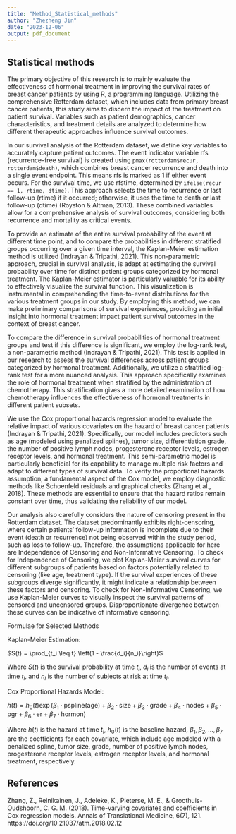 ```yaml
---
title: "Method_Statistical_methods"
author: "Zhezheng Jin"
date: "2023-12-06"
output: pdf_document
---
```



## Statistical methods

The primary objective of this research is to mainly evaluate the effectiveness of hormonal treatment in improving the survival rates of breast cancer patients by using R, a programming language. Utilizing the comprehensive Rotterdam dataset, which includes data from primary breast cancer patients, this study aims to discern the impact of the treatment on patient survival. Variables such as patient demographics, cancer characteristics, and treatment details are analyzed to determine how different therapeutic approaches influence survival outcomes.

In our survival analysis of the Rotterdam dataset, we define key variables to accurately capture patient outcomes. The event indicator variable rfs (recurrence-free survival) is created using `pmax(rotterdam$recur, rotterdam$death)`, which combines breast cancer recurrence and death into a single event endpoint. This means rfs is marked as 1 if either event occurs. For the survival time, we use rfstime, determined by `ifelse(recur == 1, rtime, dtime)`. This approach selects the time to recurrence or last follow-up (rtime) if it occurred; otherwise, it uses the time to death or last follow-up (dtime) (Royston & Altman, 2013). These combined variables allow for a comprehensive analysis of survival outcomes, considering both recurrence and mortality as critical events.

To provide an estimate of the entire survival probability of the event at different time point, and to compare the probabilities in different stratified groups occurring over a given time interval, the Kaplan-Meier estimation method is utilized (Indrayan & Tripathi, 2021). This non-parametric approach, crucial in survival analysis, is adapt at estimating the survival probability over time for distinct patient groups categorized by hormonal treatment. The Kaplan-Meier estimator is particularly valuable for its ability to effectively visualize the survival function. This visualization is instrumental in comprehending the time-to-event distributions for the various treatment groups in our study. By employing this method, we can make preliminary comparisons of survival experiences, providing an initial insight into  hormonal treatment impact patient survival outcomes in the context of breast cancer.

To compare the difference in survival probabilities of hormonal treatment groups and test if this difference is significant, we employ the log-rank test, a non-parametric method (Indrayan & Tripathi, 2021). This test is applied in our research to assess the survival differences across patient groups categorized by hormonal treatment. Additionally, we utilize a stratified log-rank test for a more nuanced analysis. This approach specifically examines the role of hormonal treatment when stratified by the administration of chemotherapy. This stratification gives a more detailed examination of how chemotherapy influences the effectiveness of hormonal treatments in different patient subsets.

We use the Cox proportional hazards regression model to evaluate the relative impact of various covariates on the hazard of breast cancer patients (Indrayan & Tripathi, 2021). Specifically, our model includes predictors such as age (modeled using penalized splines), tumor size, differentiation grade, the number of positive lymph nodes, progesterone receptor levels, estrogen receptor levels, and hormonal treatment. This semi-parametric model is particularly beneficial for its capability to manage multiple risk factors and adapt to different types of survival data. To verify the proportional hazards assumption, a fundamental aspect of the Cox model, we employ diagnostic methods like Schoenfeld residuals and graphical checks (Zhang et al., 2018). These methods are essential to ensure that the hazard ratios remain constant over time, thus validating the reliability of our model.

Our analysis also carefully considers the nature of censoring present in the Rotterdam dataset. The dataset predominantly exhibits right-censoring, where certain patients' follow-up information is incomplete due to their event (death or recurrence) not being observed within the study period, such as loss to follow-up. Therefore, the assumptions applicable for here are Independence of Censoring and Non-Informative Censoring. To check for Independence of Censoring, we plot Kaplan-Meier survival curves for different subgroups of patients based on factors potentially related to censoring (like age, treatment type). If the survival experiences of these subgroups diverge significantly, it might indicate a relationship between these factors and censoring. To check for Non-Informative Censoring, we use Kaplan-Meier curves to visually inspect the survival patterns of censored and uncensored groups. Disproportionate divergence between these curves can be indicative of informative censoring.

Formulae for Selected Methods

Kaplan-Meier Estimation:


$S(t) = \prod_{t_i \leq t} \left(1 - \frac{d_i}{n_i}\right)$


Where $S(t)$ is the survival probability at time $t_i$, $d_i$ is the number of events at time $t_i$, and $n_i$ is the number of subjects at risk at time $t_i$.


Cox Proportional Hazards Model:


$h(t) = h_0(t) \exp(\beta_1 \cdot \text{pspline(age)} + \beta_2 \cdot \text{size} + \beta_3 \cdot \text{grade} + \beta_4 \cdot \text{nodes} + \beta_5 \cdot \text{pgr} + \beta_6 \cdot \text{er} + \beta_7 \cdot \text{hormon})$


Where $h(t)$ is the hazard at time $t_i$, $h_0(t)$ is the baseline hazard, $\beta_1, \beta_2, ..., \beta_7$ are the coefficients for each covariate, which include age modeled with a penalized spline, tumor size, grade, number of positive lymph nodes, progesterone receptor levels, estrogen receptor levels, and hormonal treatment, respectively.

## References

Zhang, Z., Reinikainen, J., Adeleke, K., Pieterse, M. E., & Groothuis-Oudshoorn, C. G. M. (2018). Time-varying covariates and coefficients in Cox regression models. Annals of Translational Medicine, 6(7), 121. https://doi.org/10.21037/atm.2018.02.12


